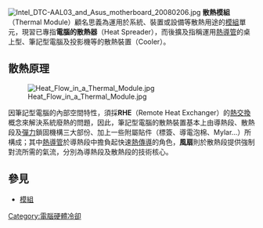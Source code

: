 [[File:Intel_DTC-AAL03_and_Asus_motherboard_20080206.jpg|thumb]]
'''散熱模組'''（Thermal Module）顧名思義為運用於系統、裝置或設備等散熱用途的[[模組|模組]]單元，現習已專指'''電腦的散熱器'''（Heat Spreader），而後擴及指稱運用[[熱導管|熱導管]]的桌上型、筆記型電腦及投影機等的散熱裝置（Cooler）。

== 散熱原理 ==
[[File:Heat_Flow_in_a_Thermal_Module.jpg|right]]

因筆記型電腦的內部空間特性，須採'''RHE'''（Remote Heat Exchanger）的[[熱交換|熱交換]]概念來解決系統廢熱的問題，因此，筆記型電腦的散熱裝置基本上由導熱段、散熱段及[[彈力|彈力]]鎖固機構三大部份、加上一些附屬貼件（標簽、導電泡棉、Mylar...）所構成；其中[[熱導管|熱導管]]於導熱段中擔負起快速[[熱傳導|熱傳導]]的角色，'''風扇'''則於散熱段提供強制對流所需的氣流，分別為導熱段及散熱段的技術核心。

== 參見 ==
* [[模組|模組]]

{{compu-stub}}
[[Category:電腦硬體冷卻|Category:電腦硬體冷卻]]